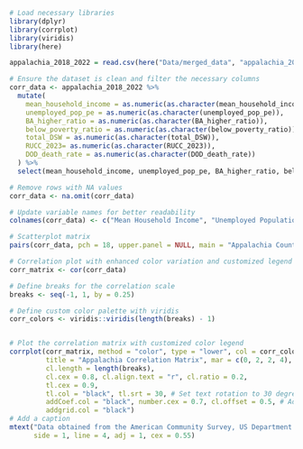```r
# Load necessary libraries
library(dplyr)
library(corrplot)
library(viridis)
library(here)
```

```r
appalachia_2018_2022 = read.csv(here("Data/merged_data", "appalachia_2018_2022.csv"), sep = ",", header = TRUE)
```


```r

# Ensure the dataset is clean and filter the necessary columns
corr_data <- appalachia_2018_2022 %>%
  mutate(
    mean_household_income = as.numeric(as.character(mean_household_income)),
    unemployed_pop_pe = as.numeric(as.character(unemployed_pop_pe)),
    BA_higher_ratio = as.numeric(as.character(BA_higher_ratio)),
    below_poverty_ratio = as.numeric(as.character(below_poverty_ratio)),
    total_DSW = as.numeric(as.character(total_DSW)),
    RUCC_2023= as.numeric(as.character(RUCC_2023)),
    DOD_death_rate = as.numeric(as.character(DOD_death_rate))
  ) %>%
  select(mean_household_income, unemployed_pop_pe, BA_higher_ratio, below_poverty_ratio, total_DSW, RUCC_2023, DOD_death_rate)

# Remove rows with NA values
corr_data <- na.omit(corr_data)

# Update variable names for better readability
colnames(corr_data) <- c("Mean Household Income", "Unemployed Population", "BA Higher Ratio", "Below Poverty Ratio", "Total DSW", "RUCC Codes", "DOD Death Rate")

# Scatterplot matrix
pairs(corr_data, pch = 18, upper.panel = NULL, main = "Appalachia Counties Scatterplot Matrix")

# Correlation plot with enhanced color variation and customized legend scale
corr_matrix <- cor(corr_data)

# Define breaks for the correlation scale
breaks <- seq(-1, 1, by = 0.25)

# Define custom color palette with viridis
corr_colors <- viridis::viridis(length(breaks) - 1)


# Plot the correlation matrix with customized color legend
corrplot(corr_matrix, method = "color", type = "lower", col = corr_colors, 
         title = "Appalachia Correlation Matrix", mar = c(0, 2, 2, 4),  # Increase right margin
         cl.length = length(breaks), 
         cl.cex = 0.8, cl.align.text = "r", cl.ratio = 0.2, 
         tl.cex = 0.9, 
         tl.col = "black", tl.srt = 30, # Set text rotation to 30 degrees
         addCoef.col = "black", number.cex = 0.7, cl.offset = 0.5, # Adjust the size of the numbers inside boxes and the legend
         addgrid.col = "black")
# Add a caption
mtext("Data obtained from the American Community Survey, US Department of Agriculture and Center for Disease Control and Prevention", 
      side = 1, line = 4, adj = 1, cex = 0.55)

```